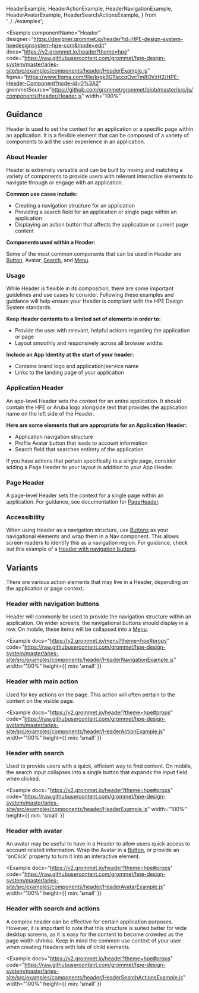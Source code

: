   HeaderExample,
  HeaderActionExample,
  HeaderNavigationExample,
  HeaderAvatarExample,
  HeaderSearchActionsExample,
} from '../../examples';

<Example
  componentName="Header"
  designer="https://designer.grommet.io/header?id=HPE-design-system-hpedesignsystem-hpe-com&mode=edit"
  docs="https://v2.grommet.io/header?theme=hpe"
  code="https://raw.githubusercontent.com/grommet/hpe-design-system/master/aries-site/src/examples/components/header/HeaderExample.js"
  figma="https://www.figma.com/file/krgk9GTsccqOvcTm8OVzH2/HPE-Header-Component?node-id=0%3A2"
  grommetSource="https://github.com/grommet/grommet/blob/master/src/js/components/Header/Header.js"
  width="100%"
>
  <HeaderExample />
</Example>

## Guidance

Header is used to set the context for an application or a specific
page within an application. It is a flexible element that can be
composed of a variety of components to aid the user experience in an
application.

### About Header

Header is extremely versatile and can be built by mixing and matching a variety of components to provide users with relevant interactive elements to navigate through or engage with an application.

**Common use cases include:**

- Creating a navigation structure for an application
- Providing a search field for an application or single page within an application
- Displaying an action button that affects the application or current page content

**Components used within a Header:**

Some of the most common components that can be used in Header are [Button](/components/button), Avatar, [Search](/components/search), and [Menu](/components/menu).

### Usage

While Header is flexible in its composition, there are some important guidelines and use cases to consider. Following these examples and guidance will help ensure your Header is compliant with the HPE Design System standards.

**Keep Header contents to a limited set of elements in order to:**

- Provide the user with relevant, helpful actions regarding the application or page
- Layout smoothly and responsively across all browser widths

**Include an App Identity at the start of your header:**

- Contains brand logo and application/service name
- Links to the landing page of your application

### Application Header

An app-level Header sets the context for an entire application. It should contain the HPE or Aruba logo alongside text that provides the application name on the left side of the Header.

**Here are some elements that are appropriate for an Application Header:**

- Application navigation structure
- Profile Avatar button that leads to account information
- Search field that searches entirety of the application

If you have actions that pertain specifically to a single page, consider adding a Page Header to your layout in addition to your App Header.

### Page Header

A page-level Header sets the context for a single page within an application. For guidance, see documentation for [PageHeader](/components/pageheader).

### Accessibility

When using Header as a navigation structure, use [Buttons](/components/button) as your navigational elements and wrap them in a Nav component. This allows screen readers to identify this as a navigation region. For guidance, check out this example of a [Header with navigation buttons](#header-with-navigation-buttons).

## Variants

There are various action elements that may live in a Header, depending on the application or page context.

### Header with navigation buttons

Header will commonly be used to provide the navigation structure within an application. On wider screens, the navigational buttons should display in a row. On mobile, these items will be collapsed into a [Menu](/components/menu).

<Example
  docs="https://v2.grommet.io/menu?theme=hpe#props"
  code="https://raw.githubusercontent.com/grommet/hpe-design-system/master/aries-site/src/examples/components/header/HeaderNavigationExample.js"
  width="100%"
  height={{ min: 'small' }}
>
  <HeaderNavigationExample />
</Example>

### Header with main action

Used for key actions on the page. This action will often pertain to the content on the visible page.

<Example
  docs="https://v2.grommet.io/header?theme=hpe#props"
  code="https://raw.githubusercontent.com/grommet/hpe-design-system/master/aries-site/src/examples/components/header/HeaderActionExample.js"
  width="100%"
  height={{ min: 'small' }}
>
  <HeaderActionExample />
</Example>

### Header with search

Used to provide users with a quick, efficient way to find content. On mobile, the search input collapses into a single button that expands the input field when clicked.

<Example
  docs="https://v2.grommet.io/header?theme=hpe#props"
  code="https://raw.githubusercontent.com/grommet/hpe-design-system/master/aries-site/src/examples/components/header/HeaderExample.js"
  width="100%"
  height={{ min: 'small' }}
>
  <HeaderExample />
</Example>

### Header with avatar

An avatar may be useful to have in a Header to allow users quick access to account related information. Wrap the Avatar in a [Button](/components/button), or provide an
'onClick' property to turn it into an interactive element.

<Example
  docs="https://v2.grommet.io/header?theme=hpe#props"
  code="https://raw.githubusercontent.com/grommet/hpe-design-system/master/aries-site/src/examples/components/header/HeaderAvatarExample.js"
  width="100%"
  height={{ min: 'small' }}
>
  <HeaderAvatarExample />
</Example>

### Header with search and actions

A complex header can be effective for certain application purposes. However, it is important to note that this structure is suited better for wide desktop screens, as it is easy for the content to become crowded as the page width shrinks. Keep in mind the common use context of your user when creating Headers with lots of child elements.

<Example
  docs="https://v2.grommet.io/header?theme=hpe#props"
  code="https://raw.githubusercontent.com/grommet/hpe-design-system/master/aries-site/src/examples/components/header/HeaderSearchActionsExample.js"
  width="100%"
  height={{ min: 'small' }}
>
  <HeaderSearchActionsExample />
</Example>
